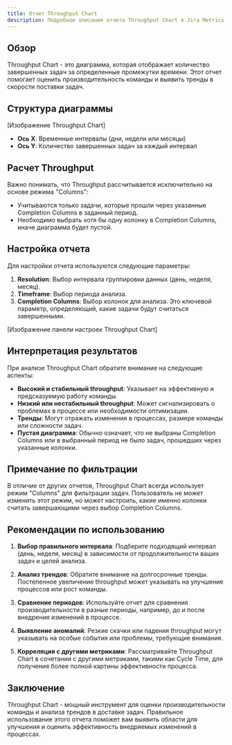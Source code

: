 ```yaml
---
title: Отчет Throughput Chart
description: Подробное описание отчета Throughput Chart в Jira Metrics Plugin и его интерпретация.
---
```


## Обзор

Throughput Chart - это диаграмма, которая отображает количество завершенных задач за определенные промежутки времени. Этот отчет помогает оценить производительность команды и выявить тренды в скорости поставки задач.

## Структура диаграммы

[Изображение Throughput Chart]

- **Ось X**: Временные интервалы (дни, недели или месяцы)
- **Ось Y**: Количество завершенных задач за каждый интервал

## Расчет Throughput

Важно понимать, что Throughput рассчитывается исключительно на основе режима "Columns":

- Учитываются только задачи, которые прошли через указанные Completion Columns в заданный период.
- Необходимо выбрать хотя бы одну колонку в Completion Columns, иначе диаграмма будет пустой.

## Настройка отчета

Для настройки отчета используются следующие параметры:

1. **Resolution**: Выбор интервала группировки данных (день, неделя, месяц).
2. **Timeframe**: Выбор периода анализа.
3. **Completion Columns**: Выбор колонок для анализа. Это ключевой параметр, определяющий, какие задачи будут считаться завершенными.

[Изображение панели настроек Throughput Chart]

## Интерпретация результатов

При анализе Throughput Chart обратите внимание на следующие аспекты:

- **Высокий и стабильный throughput**: Указывает на эффективную и предсказуемую работу команды.
- **Низкий или нестабильный throughput**: Может сигнализировать о проблемах в процессе или необходимости оптимизации.
- **Тренды**: Могут отражать изменения в процессах, размере команды или сложности задач.
- **Пустая диаграмма**: Обычно означает, что не выбраны Completion Columns или в выбранный период не было задач, прошедших через указанные колонки.

## Примечание по фильтрации

В отличие от других отчетов, Throughput Chart всегда использует режим "Columns" для фильтрации задач. Пользователь не может изменить этот режим, но может настроить, какие именно колонки считать завершающими через выбор Completion Columns.

## Рекомендации по использованию

1. **Выбор правильного интервала**: Подберите подходящий интервал (день, неделя, месяц) в зависимости от продолжительности ваших задач и целей анализа.

2. **Анализ трендов**: Обратите внимание на долгосрочные тренды. Постепенное увеличение throughput может указывать на улучшение процессов или рост команды.

3. **Сравнение периодов**: Используйте отчет для сравнения производительности в разные периоды, например, до и после внедрения изменений в процессе.

4. **Выявление аномалий**: Резкие скачки или падения throughput могут указывать на особые события или проблемы, требующие внимания.

5. **Корреляция с другими метриками**: Рассматривайте Throughput Chart в сочетании с другими метриками, такими как Cycle Time, для получения более полной картины эффективности процесса.

## Заключение

Throughput Chart - мощный инструмент для оценки производительности команды и анализа трендов в доставке задач. Правильное использование этого отчета поможет вам выявить области для улучшения и оценить эффективность внедряемых изменений в процессах.